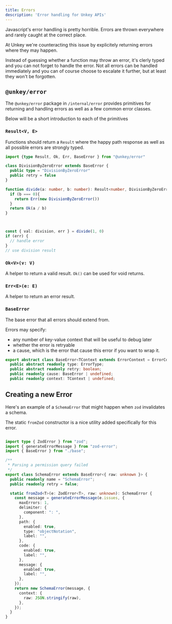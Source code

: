 ```yaml
---
title: Errors
description: 'Error handling for Unkey APIs'
---
```


Javascript's error handling is pretty horrible. Errors are thrown everywhere and rarely caught at the correct place.

At Unkey we're counteracting this issue by explicitely returning errors where they may happen.

Instead of guessing whether a function may throw an error, it's clerly typed and you can not forget to handle the error.
Not all errors can be handled immediately and you can of course choose to escalate it further, but at least they won't be forgotten.


## `@unkey/error`

The `@unkey/error` package in `/internal/error` provides primitives for returning and handling errors as well as a few common error classes.

Below will be a short introduction to each of the primitives

### `Result<V, E>`

Functions should return a `Result` where the happy path response as well as all possible errors are strongly typed.

```ts Example
import {type Result, Ok, Err, BaseError } from "@unkey/error"

class DivisionByZeroError extends BaseError {
  public type = "DivisionByZeroError"
  public retry = false
}

function divide(a: number, b: number): Result<number, DivisionByZeroError>{
  if (b === 0){
    return Err(new DivisionByZeroError())
  }
  return Ok(a / b)
}



const { val: division, err } = divide(1, 0)
if (err) {
  // handle error
}
// use division result
```


### `Ok<V>(v: V)`

A helper to return a valid result.
`Ok()` can be used for void returns.

### `Err<E>(e: E)`

A helper to return an error result.

### `BaseError`

The base error that all errors should extend from.

Errors may specify:
- any number of key-value context that will be useful to debug later
- whether the error is retryable
- a cause, which is the error that cause this error if you want to wrap it.

```ts BaseError
export abstract class BaseError<TContext extends ErrorContext = ErrorContext> extends Error {
  public abstract readonly type: ErrorType;
  public abstract readonly retry: boolean;
  public readonly cause: BaseError | undefined;
  public readonly context: TContext | undefined;
```


## Creating a new Error 

Here's an example of a `SchemaError` that might happen when `zod` invalidates a schema.

The static `fromZod` constructor is a nice utility added specifically for this error.


```ts schema-error.ts

import type { ZodError } from "zod";
import { generateErrorMessage } from "zod-error";
import { BaseError } from "./base";

/**
 * Parsing a permission query failed
 */
export class SchemaError extends BaseError<{ raw: unknown }> {
  public readonly name = "SchemaError";
  public readonly retry = false;

  static fromZod<T>(e: ZodError<T>, raw: unknown): SchemaError {
    const message = generateErrorMessage(e.issues, {
      maxErrors: 1,
      delimiter: {
        component: ": ",
      },
      path: {
        enabled: true,
        type: "objectNotation",
        label: "",
      },
      code: {
        enabled: true,
        label: "",
      },
      message: {
        enabled: true,
        label: "",
      },
    });
    return new SchemaError(message, {
      context: {
        raw: JSON.stringify(raw),
      },
    });
  }
}

```